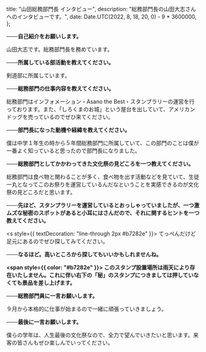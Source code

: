 
  title: "山田総務部門長 インタビュー",
  description: "総務部門長の山田大志さんへのインタビューです。",
  date: Date.UTC(2022, 8, 18, 20, 0) - 9 * 3600000,
};

**───自己紹介をお願いします。**

山田大志です。総務部門長を務めています。

**───所属している部活動を教えてください。**

剣道部に所属しています。

**───総務部門の仕事内容を教えてください。**

総務部門はインフォメーション・Asano the Best・スタンプラリーの運営を行っております。また、「しろくまのお城」という屋台を出していて、アメリカンドッグを売っているのでぜひ来てください。

**───部門長になった動機や経緯を教えてください。**

僕は中学１年生の時から５年間総務部門に所属していて、この部門のことは僕が一番よく知っていると思ったので部門長になりました。

**───総務部門としてかかわってきた文化祭の見どころを一つ教えてください。**

総務部門は食べ物と関わることが多く、食べ物を出す活動などを見ていて、生徒一丸となってこのお祭りを運営しているんだなということを実感できるのが文化祭の見どころだと思います。

**───先ほど、スタンプラリーを運営しているとおっしゃっていましたが、一つ激ムズな秘密のスポットがあると小耳にはさんだので、それに関するヒントを一つ教えてください。**

<s style={{ textDecoration: "line-through 2px #b7282e" }}>
てっぺんだけど足元にあるのでぜひ探してみてください。

**───なるほど。高いところから探してもいいかもしれませんね。**
</s>

**<span style={{ color: "#b7282e" }}>
このスタンプ設置場所は雨天により存在いたしません。これに伴い右下の「秘」のスタンプにつきましては押していなくても景品を差し上げます。
</span>**

**───総務部門員に一言お願いします。**

９月から本格的に仕事が始まるので一緒に頑張っていきましょう。

**───最後に一言お願いします。**

僕らの学年は、人生最後の文化祭なので、全力で望んでいきたいと思います。来客の皆さんもぜひ楽しんでいってください。

